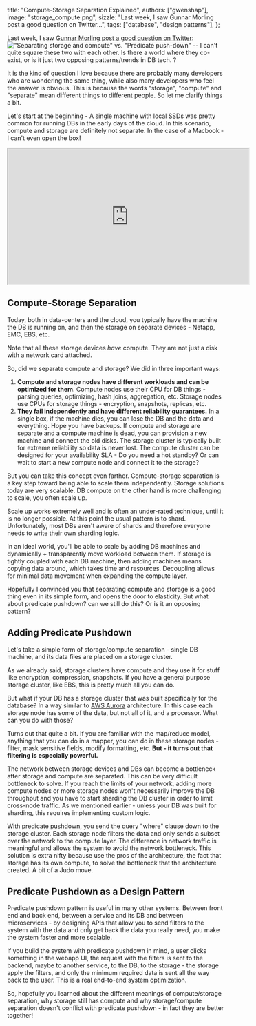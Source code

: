   title: "Compute-Storage Separation Explained",
  authors: ["gwenshap"],
  image: "storage_compute.png",
  sizzle: "Last week, I saw Gunnar Morling post a good question on Twitter...",
  tags: ["database", "design patterns"],
};

Last week, I saw [Gunnar Morling post a good question on Twitter](https://twitter.com/gunnarmorling/status/1610203324963516417):
!["Separating storage and compute" vs. "Predicate push-down" -- I can't quite square these two with each other. Is there a world where they co-exist, or is it just two opposing patterns/trends in DB tech. ?](/img/storage-compute/tweet-gunnar.png)

It is the kind of question I love because there are probably many developers who are wondering the same thing, while also many developers who feel the answer is obvious. This is because the words "storage", "compute" and "separate" mean different things to different people. So let me clarify things a bit.

Let's start at the beginning - A single machine with local SSDs was pretty common for running DBs in the early days of the cloud. In this scenario, compute and storage are definitely not separate. In the case of a Macbook - I can't even open the box!

<iframe
  width="560"
  height="315"
  src="https://www.youtube.com/embed/oi4nDjrZTKY"
  title="YouTube video player"
  allow="accelerometer; autoplay; clipboard-write; encrypted-media; gyroscope; picture-in-picture; web-share"
  allowFullscreen
></iframe>

## Compute-Storage Separation

Today, both in data-centers and the cloud, you typically have the machine the DB is running on, and then the storage on separate devices - Netapp, EMC, EBS, etc.

Note that all these storage devices _have_ compute. They are not just a disk with a network card attached.

So, did we separate compute and storage? We did in three important ways:

1. **Compute and storage nodes have different workloads and can be optimized for them**. Compute nodes use their CPU for DB things - parsing queries, optimizing, hash joins, aggregation, etc. Storage nodes use CPUs for storage things - encryption, snapshots, replicas, etc.
2. **They fail independently and have different reliability guarantees.** In a single box, if the machine dies, you can lose the DB and the data and everything. Hope you have backups. If compute and storage are separate and a compute machine is dead, you can provision a new machine and connect the old disks. The storage cluster is typically built for extreme reliability so data is never lost. The compute cluster can be designed for your availability SLA - Do you need a hot standby? Or can wait to start a new compute node and connect it to the storage?

But you can take this concept even farther. Compute-storage separation is a key step toward being able to scale them independently. Storage solutions today are very scalable. DB compute on the other hand is more challenging to scale, you often scale up.

Scale up works extremely well and is often an under-rated technique, until it is no longer possible. At this point the usual pattern is to shard. Unfortunately, most DBs aren't aware of shards and therefore everyone needs to write their own sharding logic.

In an ideal world, you'll be able to scale by adding DB machines and dynamically + transparently move workload between them. If storage is tightly coupled with each DB machine, then adding machines means copying data around, which takes time and resources. Decoupling allows for minimal data movement when expanding the compute layer.

Hopefully I convinced you that separating compute and storage is a good thing even in its simple form, and opens the door to elasticity. But what about predicate pushdown? can we still do this? Or is it an opposing pattern?

## Adding Predicate Pushdown

Let's take a simple form of storage/compute separation - single DB machine, and its data files are placed on a storage cluster.

As we already said, storage clusters have compute and they use it for stuff like encryption, compression, snapshots. If you have a general purpose storage cluster, like EBS, this is pretty much all you can do.

But what if your DB has a storage cluster that was built specifically for the database? In a way similar to [AWS Aurora](https://web.stanford.edu/class/cs245/readings/aurora.pdf) architecture. In this case each storage node has some of the data, but not all of it, and a processor. What can you do with those?

Turns out that quite a bit. If you are familiar with the map/reduce model, anything that you can do in a mapper, you can do in these storage nodes - filter, mask sensitive fields, modify formatting, etc. **But - it turns out that filtering is especially powerful.**

The network between storage devices and DBs can become a bottleneck after storage and compute are separated. This can be very difficult bottleneck to solve. If you reach the limits of your network, adding more compute nodes or more storage nodes won't necessarily improve the DB throughput and you have to start sharding the DB cluster in order to limit cross-node traffic. As we mentioned earlier - unless your DB was built for sharding, this requires implementing custom logic.

With predicate pushdown, you send the query "where" clause down to the storage cluster. Each storage node filters the data and only sends a subset over the network to the compute layer. The difference in network traffic is meaningful and allows the system to avoid the network bottleneck. This solution is extra nifty because use the pros of the architecture, the fact that storage has its own compute, to solve the bottleneck that the architecture created. A bit of a Judo move.

## Predicate Pushdown as a Design Pattern

Predicate pushdown pattern is useful in many other systems. Between front end and back end, between a service and its DB and between microservices - by designing APIs that allow you to send filters to the system with the data and only get back the data you really need, you make the system faster and more scalable.

If you build the system with predicate pushdown in mind, a user clicks something in the webapp UI, the request with the filters is sent to the backend, maybe to another service, to the DB, to the storage - the storage apply the filters, and only the minimum required data is sent all the way back to the user. This is a real end-to-end system optimization.

So, hopefully you learned about the different meanings of compute/storage separation, why storage still has compute and why storage/compute separation doesn't conflict with predicate pushdown - in fact they are better together!
